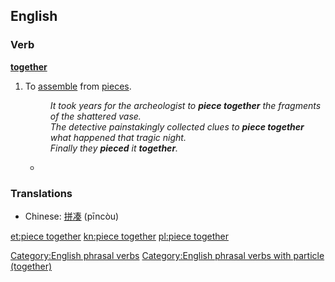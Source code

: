 ==English==

===Verb===
{{en-verb|inf=to [[piece]]|pieces|piecing|pieced}} '''[[together]]'''

#To [[assemble]] from [[piece]]s.
#:''It took years for the archeologist to '''piece together''' the fragments of the shattered vase.''
#:''The detective painstakingly collected clues to '''piece together''' what happened that tragic night.''
#:''Finally they '''pieced''' it '''together'''.''
#*{{quote-news
|year=2011
|date=October 29
|author=Phil McNulty
|title=Chelsea   3 - 5   Arsenal
|work=BBC Sport
|url=http://news.bbc.co.uk/sport2/hi/football/15413593.stm
|page=
|passage=Arsenal have been '''piecing''' their season back '''together''' after a poor start and the manner of this win will provide added reserves of confidence and self-belief.}}

===Translations===

*Chinese: [[拼凑]] (pīncòu)

[[Category:English phrasal verbs]]
[[Category:English phrasal verbs with particle (together)]]
[[et:piece together]]
[[kn:piece together]]
[[pl:piece together]]